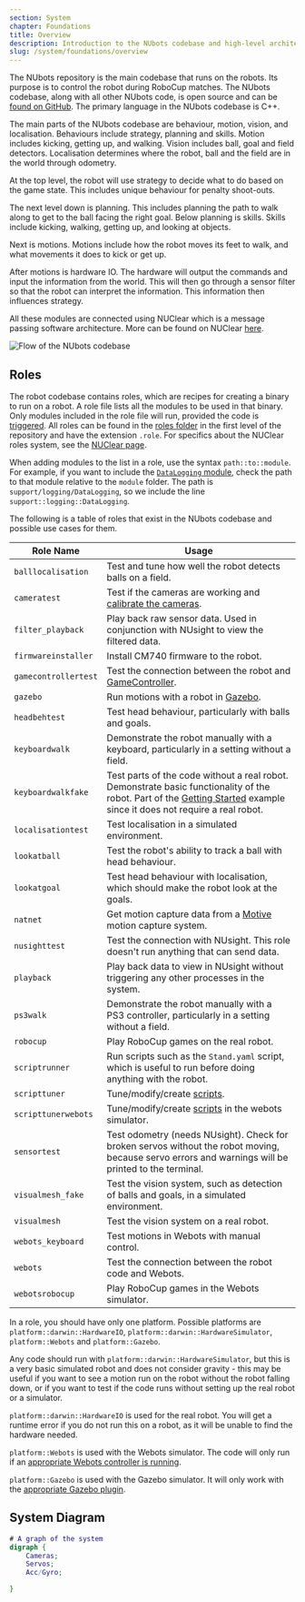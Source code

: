 ```yaml
---
section: System
chapter: Foundations
title: Overview
description: Introduction to the NUbots codebase and high-level architecture.
slug: /system/foundations/overview
---
```


The NUbots repository is the main codebase that runs on the robots. Its purpose is to control the robot during RoboCup matches. The NUbots codebase, along with all other NUbots code, is open source and can be [found on GitHub](https://github.com/NUbots/NUbots/). The primary language in the NUbots codebase is C++.

The main parts of the NUbots codebase are behaviour, motion, vision, and localisation. Behaviours include strategy, planning and skills. Motion includes kicking, getting up, and walking. Vision includes ball, goal and field detectors. Localisation determines where the robot, ball and the field are in the world through odometry.

At the top level, the robot will use strategy to decide what to do based on the game state. This includes unique behaviour for penalty shoot-outs.

The next level down is planning. This includes planning the path to walk along to get to the ball facing the right goal.
Below planning is skills. Skills include kicking, walking, getting up, and looking at objects.

Next is motions. Motions include how the robot moves its feet to walk, and what movements it does to kick or get up.

After motions is hardware IO. The hardware will output the commands and input the information from the world. This will then go through a sensor filter so that the robot can interpret the information. This information then influences strategy.

All these modules are connected using NUClear which is a message passing software architecture. More can be found on NUClear [here](https://nuclear.readthedocs.io/en/latest/).

![Flow of the NUbots codebase](./images/software-overview.svg)

## Roles

The robot codebase contains roles, which are recipes for creating a binary to run on a robot. A role file lists all the modules to be used in that binary. Only modules included in the role file will run, provided the code is [triggered](/system/foundations/nuclear#nuclear-dsl). All roles can be found in the [roles folder](https://github.com/NUbots/NUbots/tree/main/roles) in the first level of the repository and have the extension `.role`. For specifics about the NUClear roles system, see the [NUClear page](/system/foundations/nuclear#nuclear-roles).

When adding modules to the list in a role, use the syntax `path::to::module`. For example, if you want to include the [`DataLogging` module](https://github.com/NUbots/NUbots/tree/main/module/support/logging/DataLogging), check the path to that module relative to the `module` folder. The path is `support/logging/DataLogging`, so we include the line `support::logging::DataLogging`.

The following is a table of roles that exist in the NUbots codebase and possible use cases for them.

| Role Name            | Usage                                                                                                                                                                                                  |
| -------------------- | ------------------------------------------------------------------------------------------------------------------------------------------------------------------------------------------------------ |
| `balllocalisation`   | Test and tune how well the robot detects balls on a field.                                                                                                                                             |
| `cameratest`         | Test if the cameras are working and [calibrate the cameras](/guides/main/camera-calibration).                                                                                                          |
| `filter_playback`    | Play back raw sensor data. Used in conjunction with NUsight to view the filtered data.                                                                                                                 |
| `firmwareinstaller`  | Install CM740 firmware to the robot.                                                                                                                                                                   |
| `gamecontrollertest` | Test the connection between the robot and [GameController](https://github.com/RoboCup-Humanoid-TC/GameController).                                                                                     |
| `gazebo`             | Run motions with a robot in [Gazebo](http://gazebosim.org/).                                                                                                                                           |
| `headbehtest`        | Test head behaviour, particularly with balls and goals.                                                                                                                                                |
| `keyboardwalk`       | Demonstrate the robot manually with a keyboard, particularly in a setting without a field.                                                                                                             |
| `keyboardwalkfake`   | Test parts of the code without a real robot. Demonstrate basic functionality of the robot. Part of the [Getting Started](/guides/main/getting-started) example since it does not require a real robot. |
| `localisationtest`   | Test localisation in a simulated environment.                                                                                                                                                          |
| `lookatball`         | Test the robot's ability to track a ball with head behaviour.                                                                                                                                          |
| `lookatgoal`         | Test head behaviour with localisation, which should make the robot look at the goals.                                                                                                                  |
| `natnet`             | Get motion capture data from a [Motive](https://optitrack.com/software/motive/) motion capture system.                                                                                                 |
| `nusighttest`        | Test the connection with NUsight. This role doesn't run anything that can send data.                                                                                                                   |
| `playback`           | Play back data to view in NUsight without triggering any other processes in the system.                                                                                                                |
| `ps3walk`            | Demonstrate the robot manually with a PS3 controller, particularly in a setting without a field.                                                                                                       |
| `robocup`            | Play RoboCup games on the real robot.                                                                                                                                                                  |
| `scriptrunner`       | Run scripts such as the `Stand.yaml` script, which is useful to run before doing anything with the robot.                                                                                              |
| `scripttuner`        | Tune/modify/create [scripts](/system/subsystems/motion#script-engine).                                                                                                                                 |
| `scripttunerwebots`  | Tune/modify/create [scripts](/system/subsystems/motion#script-engine) in the webots simulator.                                                                                                         |
| `sensortest`         | Test odometry (needs NUsight). Check for broken servos without the robot moving, because servo errors and warnings will be printed to the terminal.                                                    |
| `visualmesh_fake`    | Test the vision system, such as detection of balls and goals, in a simulated environment.                                                                                                              |
| `visualmesh`         | Test the vision system on a real robot.                                                                                                                                                                |
| `webots_keyboard`    | Test motions in Webots with manual control.                                                                                                                                                            |
| `webots`             | Test the connection between the robot code and Webots.                                                                                                                                                 |
| `webotsrobocup`      | Play RoboCup games in the Webots simulator.                                                                                                                                                            |

In a role, you should have only one platform. Possible platforms are `platform::darwin::HardwareIO`, `platform::darwin::HardwareSimulator`, `platform::Webots` and `platform::Gazebo`.

Any code should run with `platform::darwin::HardwareSimulator`, but this is a very basic simulated robot and does not consider gravity - this may be useful if you want to see a motion run on the robot without the robot falling down, or if you want to test if the code runs without setting up the real robot or a simulator.

`platform::darwin::HardwareIO` is used for the real robot. You will get a runtime error if you do not run this on a robot, as it will be unable to find the hardware needed.

`platform::Webots` is used with the Webots simulator. The code will only run if an [appropriate Webots controller is running](/guides/tools/webots-setup).

`platform::Gazebo` is used with the Gazebo simulator. It will only work with the [appropriate Gazebo plugin](/guides/tools/gazebo-install).

## System Diagram

```dot
# A graph of the system
digraph {
    Cameras;
    Servos;
    Acc/Gyro;

}
```
